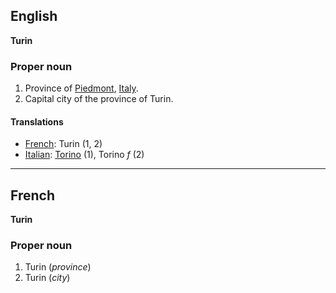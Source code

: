 ==English==
'''Turin'''

===Proper noun===

#Province of [[Piedmont]], [[Italy]].
#Capital city of the province of Turin.

====Translations====

*[[French]]: Turin (1, 2)
*[[Italian]]: [[Torino]] (1), Torino ''f'' (2)

----

==French==

'''Turin'''

===Proper noun===

#Turin (''province'')
#Turin (''city'')